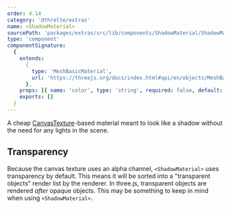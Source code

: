```yaml
---
order: 4.14
category: '@threlte/extras'
name: <ShadowMaterial>
sourcePath: 'packages/extras/src/lib/components/ShadowMaterial/ShadowMaterial.svelte'
type: 'component'
componentSignature:
  {
    extends:
      {
        type: 'MeshBasicMaterial',
        url: 'https://threejs.org/docs/index.html#api/en/objects/MeshBasicMaterial'
      },
    props: [{ name: 'color', type: 'string', required: false, default: "'black'" }],
    exports: []
  }
---
```


A cheap [CanvasTexture](https://threejs.org/docs/?q=canvastexture#api/en/textures/CanvasTexture)-based material meant to look like a shadow without the need for any lights in the scene.

<Example path="extras/shadow-material" />

## Transparency

Because the canvas texture uses an alpha channel, `<ShadowMaterial>` uses transparency by default. This means it will be sorted into a "transparent objects" render list by the renderer. In three.js, transparent objects are rendered _after_ opaque objects. This may be something to keep in mind when using `<ShadowMaterial>`.
